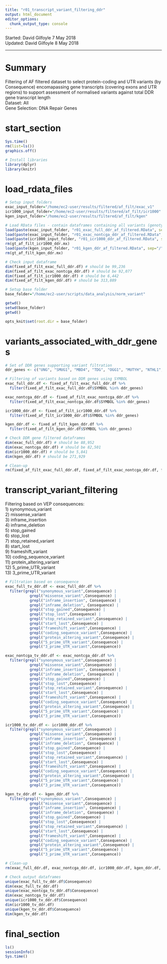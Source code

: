 ```yaml
---
title: "r01_transcript_variant_filtering_ddr"
output: html_document
editor_options: 
  chunk_output_type: console
---
```


Started: David Gilfoyle 7 May 2018  
Updated: David Gilfoyle 8 May 2018

---

# Summary

Filtering of AF filtered dataset to select protein-coding and UTR variants (by Consequence) encomapassing gene transcripts (covering exons and UTR regions) to support assessment of normalised variants against total DDR gene transcript length  
Dataset: All  
Gene Selection: DNA Repair Genes  

# start_section

```r

Sys.time()
rm(list=ls())
graphics.off()

# Install libraries
library(dplyr)
library(knitr)

```

# load_rdata_files

```r

# Setup input folders
exac_input_folder="/home/ec2-user/results/filtered/af_filt/exac_v1"
icr1000_input_folder="/home/ec2-user/results/filtered/af_filt/icr1000"
kgen_input_folder="/home/ec2-user/results/filtered/af_filt/kgen"

# Load RData files - contain dataframes containing all variants (genotype matrices are removed)
load(paste(exac_input_folder, "r01_exac_full_ddr_af_filtered.RData", sep="/"))
load(paste(exac_input_folder, "r01_exac_nontcga_ddr_af_filtered.RData", sep="/"))
load(paste(icr1000_input_folder, "r01_icr1000_ddr_af_filtered.RData", sep="/"))
rm(gt_af_filt_icr1000_ddr.mx)
load(paste(kgen_input_folder, "r01_kgen_ddr_af_filtered.RData", sep="/"))
rm(gt_af_filt_kgen_ddr.mx)

# Check input dataframe
dim(fixed_af_filt_exac_full_ddr.df) # should be 99,236
dim(fixed_af_filt_exac_nontcga_ddr.df) # should be 92,077
dim(fixed_af_filt_icr1000_ddr.df) # should be 6,442
dim(fixed_af_filt_kgen_ddr.df) # should be 313,889

# Setup base folder
base_folder="/home/ec2-user/scripts/data_analysis/norm_variant"

getwd()
setwd(base_folder)
getwd()

opts_knit$set(root.dir = base_folder)

```

# variants_associated_with_ddr_genes

```r

# Set of DDR genes supporting variant filtration
ddr_genes <- c("UNG", "SMUG1", "MBD4", "TDG", "OGG1", "MUTYH", "NTHL1", "MPG", "NEIL1", "NEIL2", "NEIL3", "HMGB1", "APEX1", "APEX2", "LIG3", "XRCC1", "PNKP", "APLF", "PARP1", "PARP2", "PARP3", "MGMT", "ALKBH2", "ALKBH3", "TDP1", "TDP2", "MSH2", "MSH3", "MSH6", "MLH1", "PMS2", "MSH4", "MSH5", "MLH3", "PMS1", "PMS2P3", "XPC", "RAD23B", "CETN2", "RAD23A", "XPA", "DDB1", "DDB2", "RPA1", "RPA2", "RPA3", "ERCC3", "ERCC2", "GTF2H1", "GTF2H2", "GTF2H3", "GTF2H4", "GTF2H5", "CDK7", "CCNH", "MNAT1", "ERCC5", "ERCC1", "ERCC4", "LIG1", "RBX1", "CUL4A", "CUL4B", "ERCC8", "ERCC6", "UVSSA", "XAB2", "MMS19", "RAD51", "RAD51B", "RAD51D", "DMC1", "XRCC2", "XRCC3", "RAD52", "RAD54L", "RAD54B", "BRCA1", "SHFM1", "RAD50", "MRE11A", "NBN", "RBBP8", "MUS81", "EME1", "EME2", "SLX1A", "SLX1B", "GEN1", "BARD1", "BABAM1", "FAM175A", "BRE", "UIMC1", "BRCC3", "SYCP3", "FANCA", "FANCB", "FANCC", "BRCA2", "FANCD2", "FANCE", "FANCF", "FANCG", "FANCI", "BRIP1", "FANCL", "FANCM", "PALB2", "RAD51C", "SLX4", "C1orf86", "C19orf40", "APITD1", "WDR48", "USP1", "C17orf70", "HES1", "RMI1", "RMI2", "TOP3A", "UBE2T", "XRCC6", "XRCC5", "PRKDC", "LIG4", "XRCC4", "DCLRE1C", "NHEJ1", "DNTT", "NUDT1", "DUT", "RRM2B", "POLB", "POLG", "POLD1", "POLE", "PCNA", "REV3L", "MAD2L2", "REV1", "POLH", "POLI", "POLQ", "POLK", "POLL", "POLM", "POLN", "FEN1", "FAN1", "TREX1", "TREX2", "EXO1", "APTX", "SPO11", "ENDOV", "UBE2A", "UBE2B", "RAD18", "SHPRH", "HLTF", "RNF168", "SPRTN", "RNF8", "RNF4", "UBE2V2", "UBE2N", "H2AFX", "CHAF1A", "SETMAR", "BLM", "WRN", "RECQL4", "ATM", "MPLKIP", "DCLRE1A", "DCLRE1B", "RPA4", "PRPF19", "RECQL", "RECQL5", "HELQ", "RDM1", "NABP2", "RFC1", "RFC2", "RFC3", "RFC4", "RFC5", "ATR", "ATRIP", "MDC1", "RAD1", "RAD9A", "HUS1", "RAD17", "CHEK1", "CHEK2", "TP53", "TP53BP1", "RIF1", "TOPBP1", "CLK2", "PER1")

# Filtering of variants based on DDR genes using SYMBOL 
exac_full_ddr.df <- fixed_af_filt_exac_full_ddr.df %>%
  filter(fixed_af_filt_exac_full_ddr.df$SYMBOL %in% ddr_genes)

exac_nontcga_ddr.df <- fixed_af_filt_exac_nontcga_ddr.df %>%
  filter(fixed_af_filt_exac_nontcga_ddr.df$SYMBOL %in% ddr_genes)

icr1000_ddr.df <- fixed_af_filt_icr1000_ddr.df %>%
  filter(fixed_af_filt_icr1000_ddr.df$SYMBOL %in% ddr_genes)

kgen_ddr.df <- fixed_af_filt_kgen_ddr.df %>%
  filter(fixed_af_filt_kgen_ddr.df$SYMBOL %in% ddr_genes)

# Check DDR gene filtered dataframes
dim(exac_full_ddr.df) # should be 88,952
dim(exac_nontcga_ddr.df) # should be 82,501
dim(icr1000_ddr.df) # should be 5,841
dim(kgen_ddr.df) # should be 271,929

# Clean-up
rm(fixed_af_filt_exac_full_ddr.df, fixed_af_filt_exac_nontcga_ddr.df, fixed_af_filt_icr1000_ddr.df, fixed_af_filt_kgen_ddr.df)

```

# transcript_variant_filtering

Filtering based on VEP consequences:  
1) synonymous_variant  
2) missense_variant  
3) inframe_insertion  
4) inframe_deletion  
5) stop_gained  
6) stop_lost  
7) stop_retained_variant  
8) start_lost  
9) frameshift_variant  
10) coding_sequence_variant  
11) protein_altering_variant  
12) 5_prime_UTR_variant  
13) 3_prime_UTR_variant

```r

# Filtration based on consequence
exac_full_tv_ddr.df <- exac_full_ddr.df %>% 
  filter(grepl("synonymous_variant",Consequence) |
           grepl("missense_variant",Consequence) |
           grepl("inframe_insertion", Consequence) |
           grepl("inframe_deletion", Consequence) |
           grepl("stop_gained",Consequence) |
           grepl("stop_lost",Consequence) |
           grepl("stop_retained_variant",Consequence) |
           grepl("start_lost",Consequence) |
           grepl("frameshift_variant",Consequence) |
           grepl("coding_sequence_variant",Consequence) |
           grepl("protein_altering_variant",Consequence) |
           grepl("5_prime_UTR_variant",Consequence) |
           grepl("3_prime_UTR_variant",Consequence))

exac_nontcga_tv_ddr.df <- exac_nontcga_ddr.df %>% 
  filter(grepl("synonymous_variant",Consequence) |
           grepl("missense_variant",Consequence) |
           grepl("inframe_insertion", Consequence) |
           grepl("inframe_deletion", Consequence) |
           grepl("stop_gained",Consequence) |
           grepl("stop_lost",Consequence) |
           grepl("stop_retained_variant",Consequence) |
           grepl("start_lost",Consequence) |
           grepl("frameshift_variant",Consequence) |
           grepl("coding_sequence_variant",Consequence) |
           grepl("protein_altering_variant",Consequence) |
           grepl("5_prime_UTR_variant",Consequence) |
           grepl("3_prime_UTR_variant",Consequence))

icr1000_tv_ddr.df <- icr1000_ddr.df %>% 
  filter(grepl("synonymous_variant",Consequence) |
           grepl("missense_variant",Consequence) |
           grepl("inframe_insertion", Consequence) |
           grepl("inframe_deletion", Consequence) |
           grepl("stop_gained",Consequence) |
           grepl("stop_lost",Consequence) |
           grepl("stop_retained_variant",Consequence) |
           grepl("start_lost",Consequence) |
           grepl("frameshift_variant",Consequence) |
           grepl("coding_sequence_variant",Consequence) |
           grepl("protein_altering_variant",Consequence) |
           grepl("5_prime_UTR_variant",Consequence) |
           grepl("3_prime_UTR_variant",Consequence))

kgen_tv_ddr.df <- kgen_ddr.df %>% 
  filter(grepl("synonymous_variant",Consequence) |
           grepl("missense_variant",Consequence) |
           grepl("inframe_insertion", Consequence) |
           grepl("inframe_deletion", Consequence) |
           grepl("stop_gained",Consequence) |
           grepl("stop_lost",Consequence) |
           grepl("stop_retained_variant",Consequence) |
           grepl("start_lost",Consequence) |
           grepl("frameshift_variant",Consequence) |
           grepl("coding_sequence_variant",Consequence) |
           grepl("protein_altering_variant",Consequence) |
           grepl("5_prime_UTR_variant",Consequence) |
           grepl("3_prime_UTR_variant",Consequence))

# Clean-up
rm(exac_full_ddr.df, exac_nontcga_ddr.df, icr1000_ddr.df, kgen_ddr.df, ddr_genes)

# Check output dataframes
unique(exac_full_tv_ddr.df$Consequence)
dim(exac_full_tv_ddr.df)
unique(exac_nontcga_tv_ddr.df$Consequence)
dim(exac_nontcga_tv_ddr.df)
unique(icr1000_tv_ddr.df$Consequence)
dim(icr1000_tv_ddr.df)
unique(kgen_tv_ddr.df$Consequence)
dim(kgen_tv_ddr.df)

```

# final_section

```r

ls()
sessionInfo()
Sys.time()

```

